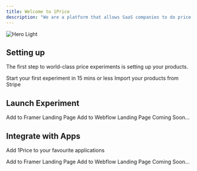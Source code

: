 ```yaml
---
title: Welcome to 1Price
description: "We are a platform that allows SaaS companies to do price experiments at scale. Simply connect your Stripe account, and launch your first experiment. [🧪]"
---
```


<img src="/images/Hero.png" alt="Hero Light" />

## Setting up

The first step to world-class price experiments is setting up your products.

<CardGroup cols={2}>
  <Card
    title="Quick Start"
    icon="rocket"
    href="https://mintlify.com/docs/development"
  >
    Start your first experiment in 15 mins or less
  </Card>
  <Card
    title="Connect Stripe Account"
    icon="stripe-s"
    href="https://mintlify.com/docs/quickstart"
  >
    Import your products from Stripe
  </Card>
</CardGroup>

## Launch Experiment

<CardGroup cols={2}>
  <Card
    title="Build: Plans"
    icon="bookmark"
    href="https://mintlify.com/docs/settings/global"
  >
    Add to Framer Landing Page
  </Card>
  <Card
    title="Build: Offers"
    icon="cube"
    href="https://mintlify.com/docs/api-playground/openapi"
  >
    Add to Webflow Landing Page
  </Card>
  <Card
    title="Build: Experiment"
    icon="flask"
    href="https://mintlify.com/docs/components/accordion"
  >
    Coming Soon...
  </Card>
</CardGroup>

## Integrate with Apps

Add 1Price to your favourite applications

<CardGroup cols={2}>
  <Card
    title="Framer"
    icon="f"
    href="https://mintlify.com/docs/settings/global"
  >
    Add to Framer Landing Page
  </Card>
  <Card
    title="Webflow"
    icon="webflow"
    href="https://mintlify.com/docs/api-playground/openapi"
  >
    Add to Webflow Landing Page
  </Card>
  <Card
    title="Wordpress"
    icon="wordpress"
    href="https://mintlify.com/docs/components/accordion"
  >
    Coming Soon...
  </Card>
</CardGroup>
